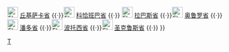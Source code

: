 {{Navbox
|name    = 玻利维亚行政区划
|title   = [[玻利维亚行政区划]]
|image   = [[File:Banner of the Qulla Suyu.svg|44px]]
[[File:Bandera de Bolivia (Estado).svg|44px]]
|list1   = [[File:Flag of Beni.svg|25px]] [[贝尼省]] {{·}} [[File:Flag of Chuquisaca.svg|25px]] [[丘基萨卡省]] {{·}}[[File:Flag of Cochabamba.svg|25px]] [[科恰班巴省]] {{·}} [[File:Flag of lapaz.svg|25px]] [[拉巴斯省 (玻利維亞)|拉巴斯省]] {{·}}[[File:Flag of Oruro.svg|25px]] [[奥鲁罗省]] {{·}}[[File:Flag of Pando.svg|25px]] [[潘多省]] {{·}}[[File:Flag of potosi.svg|25px]]  [[波托西省]] {{·}}[[File:Flag of Santa_Cruz.svg|25px]] [[圣克鲁斯省 (玻利维亚)|圣克鲁斯省]] {{·}}{{nowrap|[[File:Flag of Tarija.svg|25px]] [[塔里哈省]]}}
}}
<noinclude>
[[Category:玻利维亚行政区划|T]]
</noinclude>